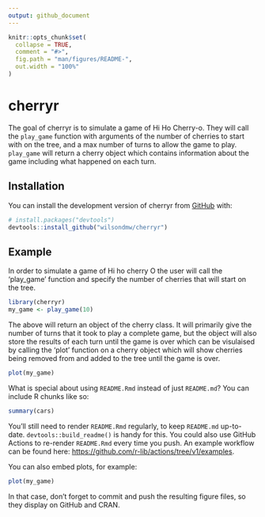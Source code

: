 ```yaml
---
output: github_document
---
```


<!-- README.md is generated from README.Rmd. Please edit that file -->

```r
knitr::opts_chunk$set(
  collapse = TRUE,
  comment = "#>",
  fig.path = "man/figures/README-",
  out.width = "100%"
)
```

# cherryr

<!-- badges: start -->
<!-- badges: end -->

The goal of cherryr is to simulate a game of Hi Ho Cherry-o. They will call the `play_game` function with arguments of the number of cherries to start with on the tree, and a max number of turns to allow the game to play. `play_game` will return a cherry object which contains information about the game including what happened on each turn. 

## Installation

You can install the development version of cherryr from [GitHub](https://github.com/) with:

``` r 
# install.packages("devtools")
devtools::install_github("wilsondmw/cherryr")
```

## Example

In order to simulate a game of Hi ho cherry O the user will call the 'play_game' function and specify the number of cherries that will start on the tree. 
```r
library(cherryr)
my_game <- play_game(10)
```

The above will return an object of the cherry class. It will primarily give the number of turns that it took to play a complete game, but the object will also store the results of each turn until the game is over which can be visulaised by calling the 'plot' function on a cherry object which will show cherries being removed from and added to the tree until the game is over.

```r
plot(my_game)
```

What is special about using `README.Rmd` instead of just `README.md`? You can include R chunks like so:

```r
summary(cars)
```

You'll still need to render `README.Rmd` regularly, to keep `README.md` up-to-date. `devtools::build_readme()` is handy for this. You could also use GitHub Actions to re-render `README.Rmd` every time you push. An example workflow can be found here: <https://github.com/r-lib/actions/tree/v1/examples>.

You can also embed plots, for example:

```r
plot(my_game)
```

In that case, don't forget to commit and push the resulting figure files, so they display on GitHub and CRAN.

